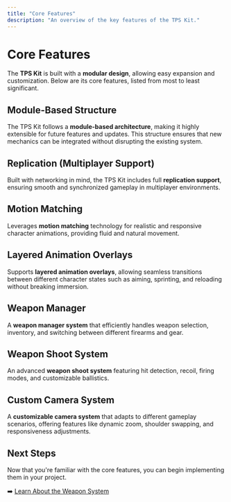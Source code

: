 ```yaml
---
title: "Core Features"
description: "An overview of the key features of the TPS Kit."
---
```


# Core Features

The **TPS Kit** is built with a **modular design**, allowing easy expansion and customization. Below are its core features, listed from most to least significant.

## Module-Based Structure

The TPS Kit follows a **module-based architecture**, making it highly extensible for future features and updates. This structure ensures that new mechanics can be integrated without disrupting the existing system.

## Replication (Multiplayer Support)

Built with networking in mind, the TPS Kit includes full **replication support**, ensuring smooth and synchronized gameplay in multiplayer environments.

## Motion Matching

Leverages **motion matching** technology for realistic and responsive character animations, providing fluid and natural movement.

## Layered Animation Overlays

Supports **layered animation overlays**, allowing seamless transitions between different character states such as aiming, sprinting, and reloading without breaking immersion.

## Weapon Manager

A **weapon manager system** that efficiently handles weapon selection, inventory, and switching between different firearms and gear.

## Weapon Shoot System

An advanced **weapon shoot system** featuring hit detection, recoil, firing modes, and customizable ballistics.

## Custom Camera System

A **customizable camera system** that adapts to different gameplay scenarios, offering features like dynamic zoom, shoulder swapping, and responsiveness adjustments.

## Next Steps

Now that you're familiar with the core features, you can begin implementing them in your project.

➡️ [Learn About the Weapon System](./weapon-system)
